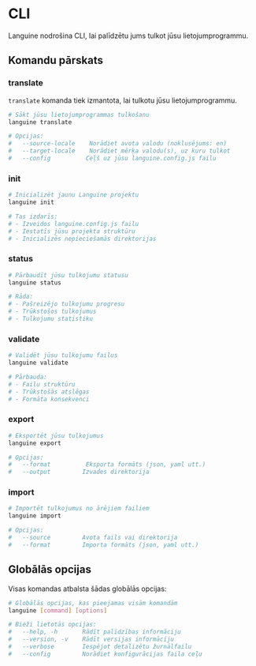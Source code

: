 # CLI

Languine nodrošina CLI, lai palīdzētu jums tulkot jūsu lietojumprogrammu.

## Komandu pārskats

### translate

`translate` komanda tiek izmantota, lai tulkotu jūsu lietojumprogrammu.

```bash title="Terminal"
# Sākt jūsu lietojumprogrammas tulkošanu
languine translate

# Opcijas:
#   --source-locale    Norādiet avota valodu (noklusējums: en)
#   --target-locale    Norādiet mērķa valodu(s), uz kuru tulkot
#   --config          Ceļš uz jūsu languine.config.js failu
```

### init

```bash title="Terminal"
# Inicializēt jaunu Languine projektu
languine init

# Tas izdarīs:
# - Izveidos languine.config.js failu
# - Iestatīs jūsu projekta struktūru
# - Inicializēs nepieciešamās direktorijas
```

### status

```bash title="Terminal"
# Pārbaudīt jūsu tulkojumu statusu
languine status

# Rāda:
# - Pašreizējo tulkojumu progresu
# - Trūkstošos tulkojumus
# - Tulkojumu statistiku
```

### validate

```bash title="Terminal"
# Validēt jūsu tulkojumu failus
languine validate

# Pārbauda:
# - Failu struktūru
# - Trūkstošās atslēgas
# - Formāta konsekvenci
```

### export

```bash title="Terminal"
# Eksportēt jūsu tulkojumus
languine export

# Opcijas:
#   --format          Eksporta formāts (json, yaml utt.)
#   --output         Izvades direktorija
```

### import

```bash title="Terminal"
# Importēt tulkojumus no ārējiem failiem
languine import

# Opcijas:
#   --source         Avota fails vai direktorija
#   --format         Importa formāts (json, yaml utt.)
```

## Globālās opcijas

Visas komandas atbalsta šādas globālās opcijas:

```bash title="Terminal"
# Globālās opcijas, kas pieejamas visām komandām
languine [command] [options]

# Bieži lietotās opcijas:
#   --help, -h       Rādīt palīdzības informāciju
#   --version, -v    Rādīt versijas informāciju
#   --verbose        Iespējot detalizētu žurnālfailu
#   --config         Norādiet konfigurācijas faila ceļu
```

